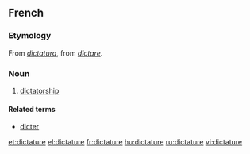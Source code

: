 ==French==

===Etymology===
From {{L.|fr}} ''[[dictatura]]'', from ''[[dictare]]''.

===Noun===
{{fr-noun|f}}

# [[dictatorship]]

====Related terms====
* [[dicter]]

[[et:dictature]]
[[el:dictature]]
[[fr:dictature]]
[[hu:dictature]]
[[ru:dictature]]
[[vi:dictature]]